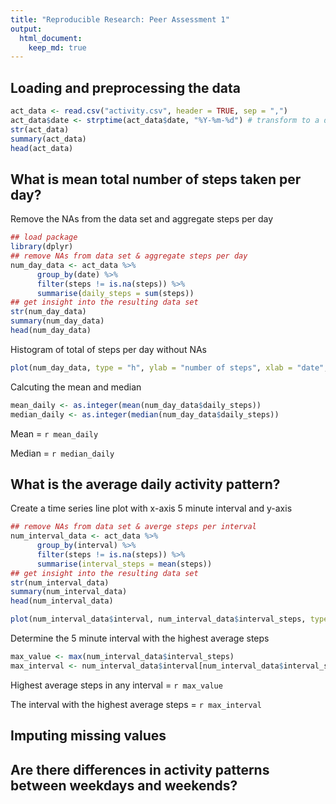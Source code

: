 ```yaml
---
title: "Reproducible Research: Peer Assessment 1"
output: 
  html_document:
    keep_md: true
---
```


## Loading and preprocessing the data

```r
act_data <- read.csv("activity.csv", header = TRUE, sep = ",")
act_data$date <- strptime(act_data$date, "%Y-%m-%d") # transform to a date
str(act_data)
summary(act_data)
head(act_data)

```

## What is mean total number of steps taken per day?

Remove the NAs from the data set and aggregate steps per day

```r
## load package
library(dplyr)
## remove NAs from data set & aggregate steps per day
num_day_data <- act_data %>%
      group_by(date) %>%
      filter(steps != is.na(steps)) %>%
      summarise(daily_steps = sum(steps))
## get insight into the resulting data set
str(num_day_data)
summary(num_day_data)
head(num_day_data)
```

Histogram of total of steps per day without NAs

```r
plot(num_day_data, type = "h", ylab = "number of steps", xlab = "date", main = "total steps by day")
```

Calcuting the mean and median
```r
mean_daily <- as.integer(mean(num_day_data$daily_steps))
median_daily <- as.integer(median(num_day_data$daily_steps))
```

Mean = `r mean_daily`

Median = `r median_daily`

## What is the average daily activity pattern?

Create a time series line plot with x-axis 5 minute interval and y-axis 
```r
## remove NAs from data set & averge steps per interval
num_interval_data <- act_data %>%
      group_by(interval) %>%
      filter(steps != is.na(steps)) %>%
      summarise(interval_steps = mean(steps))
## get insight into the resulting data set
str(num_interval_data)
summary(num_interval_data)
head(num_interval_data)

plot(num_interval_data$interval, num_interval_data$interval_steps, type = "l")
```

Determine the 5 minute interval with the highest average steps

```r
max_value <- max(num_interval_data$interval_steps)
max_interval <- num_interval_data$interval[num_interval_data$interval_steps == max_value]
```

Highest average steps in any interval = `r max_value`

The interval with the highest average steps = `r max_interval`

## Imputing missing values

## Are there differences in activity patterns between weekdays and weekends?
